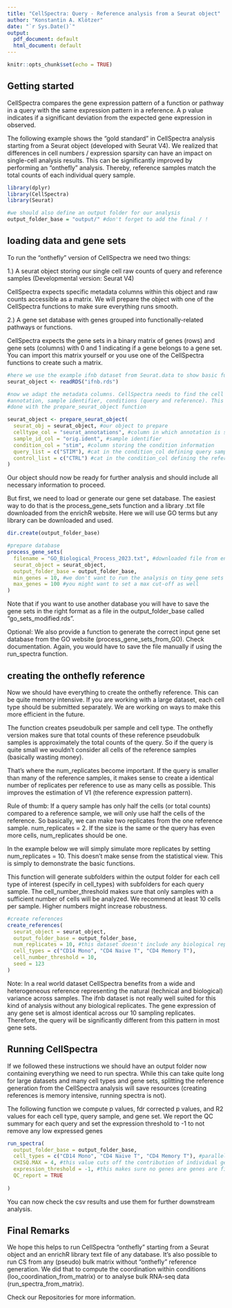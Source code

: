 ```yaml
---
title: "CellSpectra: Query - Reference analysis from a Seurat object"
author: "Konstantin A. Klötzer"
date: "`r Sys.Date()`"
output:
  pdf_document: default
  html_document: default
---
```


```r
knitr::opts_chunk$set(echo = TRUE)
```

## Getting started

CellSpectra compares the gene expression pattern of a function or pathway in a 
query with the same expression pattern in a reference. A p value indicates if a 
significant deviation from the expected gene expression in observed.

The following example shows the "gold standard" in CellSpectra analysis starting 
from a Seurat object (developed with Seurat V4). 
We realized that differences in cell numbers / expression sparsity can have an 
impact on single-cell analysis results. This can be significantly improved by 
performing an "onthefly" analysis. Thereby, reference samples match the total 
counts of each individual query sample.

```r
library(dplyr)
library(CellSpectra)
library(Seurat)

#we should also define an output folder for our analysis 
output_folder_base = "output/" #don't forget to add the final / !
```

## loading data and gene sets

To run the "onthefly" version of CellSpectra we need two things:

1.) A seurat object storing our single cell raw counts of query and reference 
samples (Developmental version: Seurat V4)

CellSpectra expects specific metadata columns within this object and raw counts 
accessible as a matrix. 
We will prepare the object with one of the CellSpectra functions to make sure 
everything runs smooth.

2.) A gene set database with genes grouped into functionally-related pathways or 
functions.

CellSpectra expects the gene sets in a binary matrix of genes (rows) and gene sets 
(columns) with 0 and 1 indicating if a gene belongs to a gene set. You can 
import this matrix yourself or you use one of the CellSpectra functions to create 
such a matrix.

```r
#here we use the example ifnb dataset from Seurat.data to show basic functions
seurat_object <- readRDS("ifnb.rds")

#now we adapt the metadata columns. CellSpectra needs to find the cell type 
#annotation, sample identifier, conditions (query and reference). This can be 
#done with the prepare_seurat_object function

seurat_object <- prepare_seurat_object(
  seurat_obj = seurat_object, #our object to prepare
  celltype_col = "seurat_annotations", #column in which annotation is stored
  sample_id_col = "orig.ident", #sample identifier 
  condition_col = "stim", #column storing the condition information
  query_list = c("STIM"), #cat in the condition_col defining query samples
  control_list = c("CTRL") #cat in the condition_col defining the reference 
)

```

Our object should now be ready for further analysis and should include all 
necessary information to proceed.

But first, we need to load or generate our gene set database. The easiest way to 
do that is the process_gene_sets function and a library .txt file downloaded 
from the enrichR website. Here we will use GO terms but any library can be 
downloaded and used.

```r
dir.create(output_folder_base)

#prepare database
process_gene_sets(
  filename = "GO_Biological_Process_2023.txt", #downloaded file from enrichR
  seurat_object = seurat_object,
  output_folder_base = output_folder_base, 
  min_genes = 10, #we don't want to run the analysis on tiny gene sets
  max_genes = 100 #you might want to set a max cut-off as well
)

```

Note that if you want to use another database you will have to save the gene 
sets in the right format as a file in the output_folder_base called 
"go_sets_modified.rds".

Optional: We also provide a function to generate the correct input gene set 
database from the GO website (process_gene_sets_from_GO). Check documentation. 
Again, you would have to save the file manually if using the run_spectra 
function.

## creating the onthefly reference

Now we should have everything to create the onthefly reference. This can be 
quite memory intensive. If you are working with a large dataset, each cell type 
should be submitted separately. We are working on ways to make this more 
efficient in the future.

The function creates pseudobulk per sample and cell type. The onthefly version 
makes sure that total counts of these reference pseudobulk samples is 
approximately the total counts of the query. So if the query is quite small we 
wouldn't consider all cells of the reference samples (basically wasting money).

That's where the num_replicates become important. If the query is smaller than 
many of the reference samples, it makes sense to create a identical number of 
replicates per reference to use as many cells as possible. This improves the 
estimation of V1 (the reference expression pattern).

Rule of thumb: If a query sample has only half the cells (or total counts) 
compared to a reference sample, we will only use half the cells of the reference. 
So basically, we can make two replicates from the one reference sample. 
num_replicates = 2. If the size is the same or the query has even more cells, 
num_replicates should be one.

In the example below we will simply simulate more replicates by setting 
num_replicates = 10. This doesn't make sense from the statistical view. This is 
simply to demonstrate the basic functions. 

This function will generate subfolders within the output folder for each cell 
type of interest (specify in cell_types) with subfolders for each query sample. 
The cell_number_threshold makes sure that only samples with a sufficient number 
of cells will be analyzed. We recommend at least 10 cells per sample. 
Higher numbers might increase robustness.

```r

#create references
create_references(
  seurat_object = seurat_object,
  output_folder_base = output_folder_base,
  num_replicates = 10, #this dataset doesn't include any biological replicates
  cell_types = c("CD14 Mono", "CD4 Naive T", "CD4 Memory T"), 
  cell_number_threshold = 10, 
  seed = 123
)

```

Note: In a real world dataset CellSpectra benefits from a wide and heterogeneous 
reference representing the natural (technical and biological) variance across 
samples. The ifnb dataset is not really well suited for this kind of analysis 
without any biological replicates. The gene expression of any gene set is almost 
identical across our 10 sampling replicates. Therefore, the query will be 
significantly different from this pattern in most gene sets.

## Running CellSpectra

If we followed these instructions we should have an output folder now containing 
everything we need to run spectra. While this can take quite long for large 
datasets and many cell types and gene sets, splitting the reference generation 
from the CellSpectra analysis will save resources (creating references is memory 
intensive, running spectra is not).

The following function we compute p values, fdr corrected p values, and R2 values 
for each cell type, query sample, and gene set. We report the QC summary for each 
query and set the expression threshold to -1 to not remove any low expressed genes

```r

run_spectra(
  output_folder_base = output_folder_base,
  cell_types = c("CD14 Mono", "CD4 Naive T", "CD4 Memory T"), #parallelize
  CHISQ.MAX = 4, #this value cuts off the contribution of individual genes   
  expression_threshold = -1, #this makes sure no genes are genes are filtered
  QC_report = TRUE 
  
)

```

You can now check the csv results and use them for further downstream analysis.

## Final Remarks

We hope this helps to run CellSpectra "onthefly" starting from a Seurat object 
and an enrichR library text file of any database. It's also possible to run 
CS from any (pseudo) bulk matrix without "onthefly" reference generation. 
We did that to compute the coordination within conditions 
(loo_coordination_from_matrix) or to analyse bulk RNA-seq data 
(run_spectra_from_matrix).

Check our Repositories for more information.
